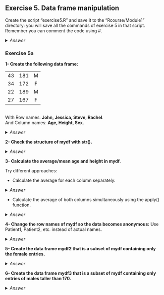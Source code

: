 ## Exercise 5. Data frame manipulation

Create the script "exercise5.R" and save it to the "Rcourse/Module1" directory: you will save all the commands of exercise 5 in that script.
<br>Remember you can comment the code using #.


<details>
<summary>
*Answer*
</summary>

```r
getwd()
setwd("Rcourse/Module1")
setwd("~/Rcourse/Module1")
```

</details>

### Exercise 5a

**1- Create the following data frame:**

| | | |
|:---:|:---:|:---:|
|43|181|M|
|34|172|F|
|22|189|M|
|27|167|F|

<br>
With Row names: **John, Jessica, Steve, Rachel**.
<br>
And Column names: **Age, Height, Sex**.

<details>
<summary>
*Answer*
</summary>

```r
mydf <- data.frame(Age=c(43, 34, 22, 27), 
                 Height=c(181, 172, 189, 167),
                 Sex=c("M", "F", "M", "F"),
                 row.names = c("John", "Jessica", "Steve", "Rachel"),
                 stringsAsFactors=FALSE)
```

</details>

**2- Check the structure of mydf with str().**

<details>
<summary>
*Answer*
</summary>

```r
str(mydf)
```

</details>

**3- Calculate the average/mean age and height in mydf.**

Try different approaches:

* Calculate the average for each column separately.

<details>
<summary>
*Answer*
</summary>

```r
mean(mydf$Age)
mean(mydf$Height)
```

</details>

* Calculate the average of both columns simultaneously using the apply() function.

<details>
<summary>
*Answer*
</summary>

```r
# we have to remove the Sex column: we can calculate the average only with numbers
apply(mydf[,-3], 2, mean)
apply(mydf[,1:2], 2, mean)
apply(mydf[,-grep("Sex", colnames(mydf))], 2, mean)
```

</details>

**4- Change the row names of mydf so the data becomes anonymous:** 
Use Patient1, Patient2, etc. instead of actual names.

<details>
<summary>
*Answer*
</summary>

```r
rownames(mydf) <- c("Patient1", "Patient2", "Patient3", "Patient4")
# try also the paste function!
rownames(mydf) <- paste("Patient", 1:4, sep="")
```

</details>

**5- Create the data frame mydf2 that is a subset of mydf containing only the female entries.**
 
<details>
<summary>
*Answer*
</summary>

```r
# which elements are female ("F" in the "Sex" colum)
mydf$Sex=="F"
# retrieve rows that contain the female entries, and save in mydf2
mydf2 <- mydf[mydf$Sex=="F",]
```

</details>

**6- Create the data frame mydf3 that is a subset of mydf containing only entries of males taller than 170.**
 
<details>
<summary>
*Answer*
</summary>

```r
# which entries are males
mydf$Sex=="M"
# which entries are greater than 170 in column "Height"
mydf$Sex=="M" & mydf$Height > 170
# retrieve rows that contain the males that are taller than 170, and save in mydf3
mydf3 <- mydf[mydf$Sex=="M" & mydf$Height > 170,]
```

</details>


</details>
